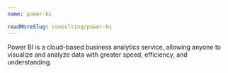 ```yaml
---
name: power-bi

readMoreSlug: consulting/power-bi
---
```


Power BI is a cloud-based business analytics service, allowing anyone to visualize and analyze data with greater speed, efficiency, and understanding.
